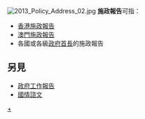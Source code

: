 [[File:2013_Policy_Address_02.jpg|thumb]]
'''施政報告'''可指：
* [[香港施政報告|香港施政報告]]
* [[澳門施政報告|澳門施政報告]]
* 各國或各級[[政府首長|政府首長]]的施政報告

==另見==
* [[政府工作報告|政府工作報告]]
* [[國情諮文|國情諮文]]

{{disambig|cat=四字消歧義}}

[[Category:施政演說|+]]